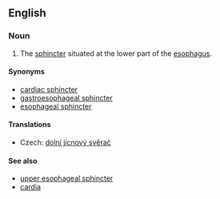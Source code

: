 ==English==
{{wikipedia|Cardia}}

===Noun===
{{en-noun|sg=[[lower]] [[esophageal]] [[sphincter]]}}

# {{anatomy}} The [[sphincter]] situated at the lower part of the [[esophagus]].

====Synonyms====
* [[cardiac sphincter]]
* [[gastroesophageal sphincter]]
* [[esophageal sphincter]]

====Translations====
{{trans-top|sphincter}}
* Czech: [[dolní jícnový svěrač]] {{m}}
{{trans-mid}}
{{trans-bottom}}

====See also====
* [[upper esophageal sphincter]]
* [[cardia]]